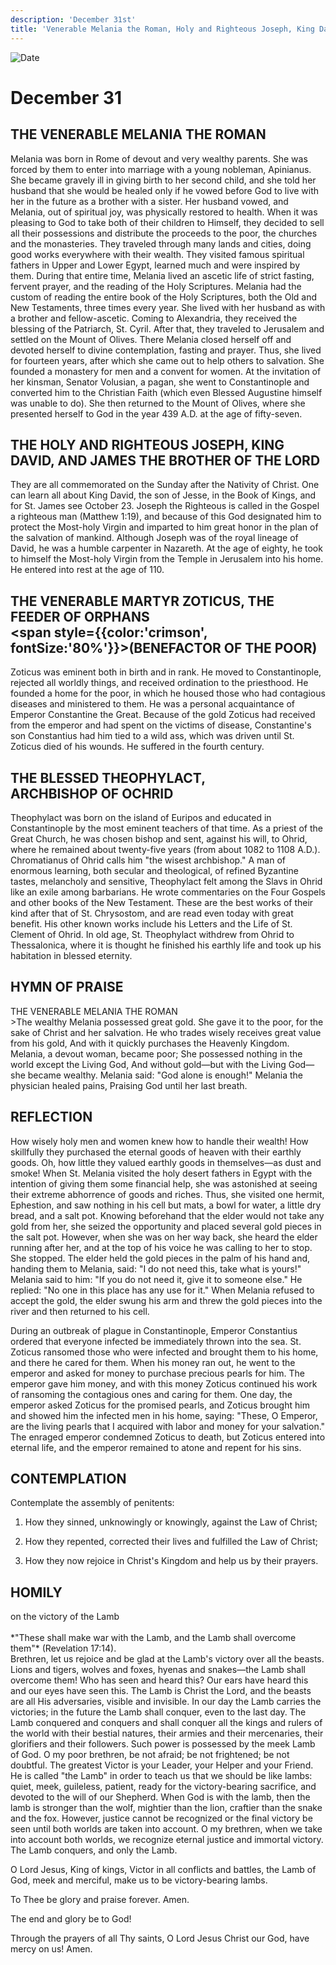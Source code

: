 ```yaml
---
description: 'December 31st'
title: 'Venerable Melania the Roman, Holy and Righteous Joseph, King David, and James the Brother of the Lord, St. Zoticus, the Feeder of Orphans'
---
```


<CustomPaginator />
<RunningHead />

<Image src="/title-imprint.png" height={68} width={50} alt="Date" className="title-imprint"/>

# <div id="date">December <Image className="four-dot" src="/four-dot.png" height={15} width={15} alt="" />31</div>

## THE VENERABLE MELANIA THE ROMAN

Melania was born in Rome of devout and very wealthy parents. She was forced by them to enter into marriage with a young nobleman, Apinianus. She became gravely ill in giving birth to her second child, and she told her husband that she would be healed only if he vowed before God to live with her in the future as a brother with a sister. Her husband vowed, and Melania, out of spiritual joy, was physically restored to health. When it was pleasing to God to take both of their children to Himself, they decided to sell all their possessions and distribute the proceeds to the poor, the churches and the monasteries. They traveled through many lands and cities, doing good works everywhere with their wealth. They visited famous spiritual fathers in Upper and Lower Egypt, learned much and were inspired by them. During that entire time, Melania lived an ascetic life of strict fasting, fervent prayer, and the reading of the Holy Scriptures. Melania had the custom of reading the entire book of the Holy Scriptures, both the Old and New Testaments, three times every year. She lived with her husband as with a brother and fellow-ascetic. Coming to Alexandria, they received the blessing of the Patriarch, St. Cyril. After that, they traveled to Jerusalem and settled on the Mount of Olives. There Melania closed herself off and devoted herself to divine contemplation, fasting and prayer. Thus, she lived for fourteen years, after which she came out to help others to salvation. She founded a monastery for men and a convent for women. At the invitation of her kinsman, Senator Volusian, a pagan, she went to Constantinople and converted him to the Christian Faith (which even Blessed Augustine himself was unable to do). She then returned to the Mount of Olives, where she presented herself to God in the year 439 A.D. at the age of fifty-seven.

## THE HOLY AND RIGHTEOUS JOSEPH, KING DAVID, AND JAMES THE BROTHER OF THE LORD

They are all commemorated on the Sunday after the Nativity of Christ. One can learn all about King David, the son of Jesse, in the Book of Kings, and for St. James see October 23. Joseph the Righteous is called in the Gospel a righteous man (Matthew 1:19), and because of this God designated him to protect the Most-holy Virgin and imparted to him great honor in the plan of the salvation of mankind. Although Joseph was of the royal lineage of David, he was a humble carpenter in Nazareth. At the age of eighty, he took to himself the Most-holy Virgin from the Temple in Jerusalem into his home. He entered into rest at the age of 110.

## THE VENERABLE MARTYR ZOTICUS, THE FEEDER OF ORPHANS <br /><span style={{color:'crimson', fontSize:'80%'}}>(BENEFACTOR OF THE POOR)</span>

Zoticus was eminent both in birth and in rank. He moved to Constantinople, rejected all worldly things, and received ordination to the priesthood. He founded a home for the poor, in which he housed those who had contagious diseases and ministered to them. He was a personal acquaintance of Emperor Constantine the Great. Because of the gold Zoticus had received from the emperor and had spent on the victims of disease, Constantine's son Constantius had him tied to a wild ass, which was driven until St. Zoticus died of his wounds. He suffered in the fourth century.

## THE BLESSED THEOPHYLACT,<br />ARCHBISHOP OF OCHRID

Theophylact was born on the island of Euripos and educated in Constantinople by the most eminent teachers of that time. As a priest of the Great Church, he was chosen bishop and sent, against his will, to Ohrid, where he remained about twenty-five years (from about 1082 to 1108 A.D.). Chromatianus of Ohrid calls him "the wisest archbishop." A man of enormous learning, both secular and theological, of refined Byzantine tastes, melancholy and sensitive, Theophylact felt among the Slavs in Ohrid like an exile among barbarians. He wrote commentaries on the Four Gospels and other books of the New Testament. These are the best works of their kind after that of St. Chrysostom, and are read even today with great benefit. His other known works include his Letters and the Life of St. Clement of Ohrid. In old age, St. Theophylact withdrew from Ohrid to Thessalonica, where it is thought he finished his earthly life and took up his habitation in blessed eternity.


## HYMN OF PRAISE
<div style={{textAlign:'center', color:'crimson', fontWeight:'bold'}}>
THE VENERABLE MELANIA THE ROMAN
</div>
>The wealthy Melania possessed great gold.  
She gave it to the poor, for the sake of Christ and her salvation.  
He who trades wisely receives great value from his gold,  
And with it quickly purchases the Heavenly Kingdom.  
Melania, a devout woman, became poor;  
She possessed nothing in the world except the Living God,  
And without gold—but with the Living God—she became wealthy.  
Melania said: "God alone is enough!"  
Melania the physician healed pains,  
Praising God until her last breath.  


## REFLECTION
How wisely holy men and women knew how to handle their wealth! How skillfully they purchased the eternal goods of heaven with their earthly goods. Oh, how little they valued earthly goods in themselves—as dust and smoke! When St. Melania visited the holy desert fathers in Egypt with the intention of giving them some financial help, she was astonished at seeing their extreme abhorrence of goods and riches. Thus, she visited one hermit, Ephestion, and saw nothing in his cell but mats, a bowl for water, a little dry bread, and a salt pot. Knowing beforehand that the elder would not take any gold from her, she seized the opportunity and placed several gold pieces in the salt pot. However, when she was on her way back, she heard the elder running after her, and at the top of his voice he was calling to her to stop. She stopped. The elder held the gold pieces in the palm of his hand and, handing them to Melania, said: "I do not need this, take what is yours!" Melania said to him: "If you do not need it, give it to someone else." He replied: "No one in this place has any use for it." When Melania refused to accept the gold, the elder swung his arm and threw the gold pieces into the river and then returned to his cell.

During an outbreak of plague in Constantinople, Emperor Constantius ordered that everyone infected be immediately thrown into the sea. St. Zoticus ransomed those who were infected and brought them to his home, and there he cared for them. When his money ran out, he went to the emperor and asked for money to purchase precious pearls for him. The emperor gave him money, and with this money Zoticus continued his work of ransoming the contagious ones and caring for them. One day, the emperor asked Zoticus for the promised pearls, and Zoticus brought him and showed him the infected men in his home, saying: "These, O Emperor, are the living pearls that I acquired with labor and money for your salvation." The enraged emperor condemned Zoticus to death, but Zoticus entered into eternal life, and the emperor remained to atone and repent for his sins.


## CONTEMPLATION

Contemplate the assembly of penitents:

1. How they sinned, unknowingly or knowingly, against the Law of Christ;

2. How they repented, corrected their lives and fulfilled the Law of Christ;

3. How they now rejoice in Christ's Kingdom and help us by their prayers.


## HOMILY
<div style={{textAlign:'center', color:'crimson', fontWeight:'bold'}}>
on the victory of the Lamb
</div>
<br />
<div style={{textAlign:'right'}}>
*"These shall make war with the Lamb, and the Lamb shall overcome them"* (Revelation 17:14).
</div>
Brethren, let us rejoice and be glad at the Lamb's victory over all the beasts. Lions and tigers, wolves and foxes, hyenas and snakes—the Lamb shall overcome them! Who has seen and heard this? Our ears have heard this and our eyes have seen this. The Lamb is Christ the Lord, and the beasts are all His adversaries, visible and invisible. In our day the Lamb carries the victories; in the future the Lamb shall conquer, even to the last day. The Lamb conquered and conquers and shall conquer all the kings and rulers of the world with their bestial natures, their armies and their mercenaries, their glorifiers and their followers. Such power is possessed by the meek Lamb of God. O my poor brethren, be not afraid; be not frightened; be not doubtful. The greatest Victor is your Leader, your Helper and your Friend. He is called "the Lamb" in order to teach us that we should be like lambs: quiet, meek, guileless, patient, ready for the victory-bearing sacrifice, and devoted to the will of our Shepherd. When God is with the lamb, then the lamb is stronger than the wolf, mightier than the lion, craftier than the snake and the fox. However, justice cannot be recognized or the final victory be seen until both worlds are taken into account. O my brethren, when we take into account both worlds, we recognize eternal justice and immortal victory. The Lamb conquers, and only the Lamb.

O Lord Jesus, King of kings, Victor in all conflicts and battles, the Lamb of God, meek and merciful, make us to be victory-bearing lambs.

To Thee be glory and praise forever. Amen.

The end and glory be to God!

Through the prayers of all Thy saints,
O Lord Jesus Christ our God, have mercy on us!
Amen.